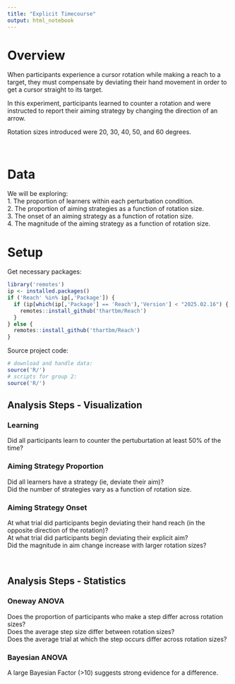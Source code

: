 ```yaml
---
title: "Explicit Timecourse"
output: html_notebook
---
```


# Overview
When participants experience a cursor rotation while making a reach to a target, they must compensate by deviating their hand movement in order to get a cursor straight to its target.  

In this experiment, participants learned to counter a rotation and were instructed to report their aiming strategy by changing the direction of an arrow. 

Rotation sizes introduced were 20, 30, 40, 50, and 60 degrees.

<br>

# Data
We will be exploring:
<br>1. The proportion of learners within each perturbation condition.
<br>2. The proportion of aiming strategies as a function of rotation size.
<br>3. The onset of an aiming strategy as a function of rotation size.
<br>4. The magnitude of the aiming strategy as a function of rotation size.

# Setup

Get necessary packages:
```r
library('remotes')
ip <- installed.packages()
if ('Reach' %in% ip[,'Package']) {
  if (ip[which(ip[,'Package'] == 'Reach'),'Version'] < "2025.02.16") {
    remotes::install_github('thartbm/Reach')
  }
} else {
  remotes::install_github('thartbm/Reach')
}
```

Source project code:

```r
# download and handle data:
source('R/')
# scripts for group 2:
source('R/')
```

## Analysis Steps - Visualization


### Learning
Did all participants learn to counter the pertuburtation at least 50% of the time?


### Aiming Strategy Proportion
Did all learners have a strategy (ie, deviate their aim)? 
<br>Did the number of strategies vary as a function of rotation size.


### Aiming Strategy Onset
At what trial did participants begin deviating their hand reach (in the opposite direction of the rotation)?
<br>At what trial did participants begin deviating their explicit aim?
<br>Did the magnitude in aim change increase with larger rotation sizes?

<br>

## Analysis Steps - Statistics

### Oneway ANOVA
Does the proportion of participants who make a step differ across rotation sizes?
<br>Does the average step size differ between rotation sizes?
<br>Does the average trial at which the step occurs differ across rotation sizes?

### Bayesian ANOVA
A large Bayesian Factor (>10) suggests strong evidence for a difference.
